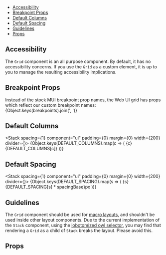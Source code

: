 
<Meta of={Stories} />

<DocsHeader componentName="Grid" stories={Stories} themeProviderRequired />

<Canvas of={Stories.GridStory} />

- [Accessibility](#accessibility)
- [Breakpoint Props](#breakpoint-props)
- [Default Columns](#default-columns)
- [Default Spacing](#default-spacing)
- [Guidelines](#guidelines)
- [Props](#props)

## Accessibility

The `Grid` component is an all purpose component. By default, it has no
accessibility concerns. If you use the `Grid` as a custom element, it is up to
you to manage the resulting accessibility implications.

## Breakpoint Props

Instead of the stock MUI breakpoint prop names, the Web UI grid has props which
reflect our custom breakpoint names: {Object.keys(breakpoints).join(', ')}

## Default Columns

<Stack spacing={1} component="ul" padding={0} margin={0} width={200} divider={<Divider />}>
  {Object.keys(DEFAULT_COLUMNS).map(c => (
    <Box component="li" display="flex" justifyContent="space-between">
      <Text variant="body" component="span">
        {c}
      </Text>
      <Text variant="body" component="span">
        {DEFAULT_COLUMNS[c]}
      </Text>
    </Box>
  ))}
</Stack>

## Default Spacing

<Stack spacing={1} component="ul" padding={0} margin={0} width={200} divider={<Divider />}>
  {Object.keys(DEFAULT_SPACING).map(s => (
    <Box component="li" display="flex" justifyContent="space-between">
      <Text variant="body" component="span">
        {s}
      </Text>
      <Text variant="body" component="span">
        {DEFAULT_SPACING[s] * spacingBase}px
      </Text>
    </Box>
  ))}
</Stack>

## Guidelines

The `Grid` component should be used for [macro layouts](https://web.dev/learn/design/macro-layouts/),
and shouldn't be used inside other layout components. Due to the current implementation of the
`Stack` component, using the [lobotomized owl selector](https://alistapart.com/article/axiomatic-css-and-lobotomized-owls/),
you may find that rendering a `Grid` as a child of `Stack` breaks the layout.
Please avoid this.

## Props

<ArgTypes of={Stories} />
